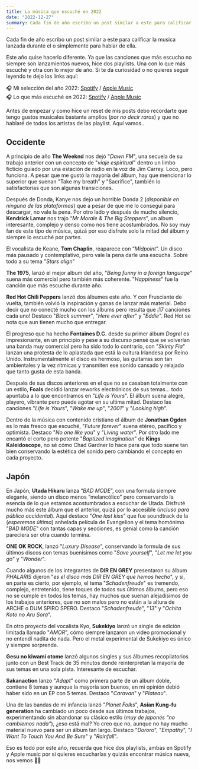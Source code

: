 ```yaml
---
title: La música que escuché en 2022
date: "2022-12-27"
summary: Cada fin de año escribo un post similar a este para calificar la musica lanzada durante el o simplemente para hablar de ella.
---
```


Cada fin de año escribo un post similar a este para calificar la musica lanzada durante el o simplemente para hablar de ella.

Este año quise hacerlo diferente. Ya que las canciones que más escucho no siempre son lanzamientos nuevos, hice dos playlists. Una con lo que más escuché y otra con lo mejor de año. Si te da curiosidad o no quieres seguir leyendo te dejo los links aquí:

🎧 Mi selección del año 2022: [Spotify](https://open.spotify.com/playlist/5BnGE1lK6luGLGUmINqyzK?si=1ab90fa4fd454e62) / [Apple Music](https://music.apple.com/cl/playlist/mi-selecci%C3%B3n-del-a%C3%B1o-2022/pl.u-6mo44a4sEey6bG)  
🎧 Lo que más escuché en 2022: [Spotify](https://open.spotify.com/playlist/77ieYgH7GWpjH922ANy7ap?si=23c8672c19544870) / [Apple Music](https://music.apple.com/cl/playlist/lo-que-m%C3%A1s-escuch%C3%A9-en-2022/pl.u-LdbqqeBTR3Xzpe)

Antes de empezar y como hice un reset de mis posts debo recordarte que tengo gustos musicales bastante amplios (_por no decir raros_) y que no hablaré de todos los artistas de las playlist. Aquí vamos..

## Occidente

A principio de año **The Weeknd** nos dejó "_Dawn FM_", una secuela de su trabajo anterior con un concepto de "_viaje espiritual_" dentro un limbo ficticio guiado por una estación de radio en la voz de Jim Carrey. Loco, pero funciona. A pesar que me gustó la mayoría del álbum, hay que mencionar lo superior que suenan "Take my breath" y "Sacrifice", también lo satisfactorias que son algunas transiciones.

Después de Donda, Kanye nos dejo un horrible Donda 2 (_disponible en ninguna de las plataformas_) que a pesar de que me lo conseguí para descargar, no vale la pena. Por otro lado y después de mucho silencio, **Kendrick Lamar** nos trajo “_Mr Morale & The Big Steppers_”, un album interesante, complejo y denso como nos tiene acostumbrados. No soy muy fan de este tipo de música, quizá por eso disfrute solo la mitad del álbum y siempre lo escuché por partes.

El vocalista de Keane, **Tom Chaplin**, reaparece con “_Midpoint_”. Un disco más pausado y contemplativo, pero vale la pena darle una escucha. Sobre todo a su tema "_Stars align_"

**The 1975**, lanzó el mejor album del año, "_Being funny in a foreign language_" suena más comercial pero también más coherente. "_Happiness_" fue la canción que más escuche durante año.

**Red Hot Chili Peppers** lanzó dos álbumes este año. Y con Frusciante de vuelta, también volvió la inspiración y ganas de lanzar más material. Debo decir que no conecté mucho con los álbums pero resulta que ¡17 canciones cada uno! Destaco "_Black summer_", "_Here ever after_" y "_Eddie_". Red Hot se nota que aun tienen mucho que entregar.

El progreso que ha hecho **Fontaines D.C.** desde su primer álbum _Dogrel_ es impresionante, en un principio y pese a su discurso pensé que se volverían una banda muy comercial pero ha sido todo lo contrario, con "_Skinty Fia_" lanzan una protesta de lo aplastada que está la cultura Irlandesa por Reino Unido. Instrumentalmente el disco es hermoso, las guitarras son tan ambientales y la vez rítmicas y transmiten ese sonido cansado y relajado que tanto gusta de esta banda.

Después de sus discos anteriores en el que no se casaban totalmente con un estilo, **Foals** decidió lanzar reworks electrónicos de sus temas... todo apuntaba a lo que encontramos en "_Life is Yours_". El álbum suena alegre, playero, vibrante pero puede agotar en su ultima mitad. Destaco las canciones "_Life is Yours_", "_Wake me up_", "_2001_" y "_Looking high_".

Dentro de la música con contenido cristiano el álbum de **Jonathan Ogden** es lo más fresco que escuché, "_Future forever_" suena etéreo, pacífico y optimista. Destaco "_No one like you_" y "_Living water_". Por otro lado me encantó el corto pero potente "_Baptized imagination_" de **Kings Kaleidoscope**, no sé cómo Chad Gardner lo hace para que todo suene tan bien conservando la estética del sonido pero cambiando el concepto en cada proyecto.

## Japón

En Japón, **Utada Hikaru** lanza “_BAD MODE_”, con una formula siempre elegante, siendo un disco menos “melancólico” pero conservando la esencia de lo que estamos acostumbrados a escuchar de Utada. Disfruté mucho más este álbum que el anterior, quizá por lo accesible (_incluso para público occidental_). Aquí destaco "_One last kiss_" que fue soundtrack de la (_esperemos última_) anhelada película de Evangelion y el tema homónimo "_BAD MODE_" con tantas capas y secciones, es genial como la canción pareciera ser otra cuando termina.

**ONE OK ROCK**, lanzó "_Luxury Disease_", conservando la formula de sus últimos discos con temas buenísimos como "_Save yourself_", "_Let me let you go_" y "_Wonder_".

Cuando algunos de los integrantes de **DIR EN GREY** presentaron su álbum _PHALARIS_ dijeron "_es el disco más DIR EN GREY que hemos hecho_", y si, en parte es cierto, por ejemplo, el tema "_Schadenfreude_" es tremendo, complejo, entretenido, tiene toques de todos sus últimos álbums, pero eso no se cumple en todos los temas, hay muchos que suenan alejadísimos de los trabajos anteriores, que no son malos pero no están a la altura de ARCHE o DUM SPIRO SPERO. Destaco "_Schadenfreude_", "_13_" y "_Ochita Koto no Aru Sora_".

En otro proyecto del vocalista Kyo, **Sukekiyo** lanzó un single de edición limitada llamado "_AMOR_", cómo siempre lanzaron un video promocional y no entendí nadita de nada. Pero el metal experimental de Sukekiyo es único y siempre sorprende.

**Gesu no kiwami otome** lanzó algunos singles y sus álbumes recopilatorios junto con un Best Track de 35 minutos donde reinterpretan la mayoría de sus temas en una sola pista. Interesante de escuchar.

**Sakanaction** lanzo "_Adapt_" como primera parte de un álbum doble, contiene 8 temas y aunque la mayoría son buenos, en mi opinión debió haber sido en un EP con 5 temas. Destaco "_Caravan_" y "_Plateau_".

Una de las bandas de mi infancia lanzó "_Planet Folks_", **Asían Kung-fu generation** ha cambiado un poco desde sus últimos trabajos, experimentando sin abandonar su clásico estilo (_muy de japonés “no cambiemos nada”_), ¿eso está mal? Yo creo que no, aunque no hay mucho material nuevo para ser un álbum tan largo. Destaco "_Dororo_", "_Empathy_", "_I Want To Touch You And Be Sure_" y "_Rainfall_".

Eso es todo por este año, recuerda que hice dos playlists, ambas en Spotify y Apple music por si quieres escucharlas y quizás encontrar música nueva, nos vemos 👋🏻
